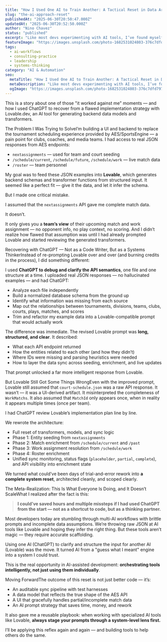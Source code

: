 ```yaml
---
title: "How I Used One AI to Train Another: A Tactical Reset in Data Architecture and AI Tooling Strategy"
slug: "the-ai-approach-reset"
publishedAt: "2025-06-30T20:50:47.000Z"
updatedAt: "2025-06-30T20:52:50.000Z"
author: "Nino Chavez"
status: "published"
excerpt: "Like most devs experimenting with AI tools, I’ve found myself juggling multiple platforms, APIs, and half-understood schemas to build things faster. Sometimes it works. Other times, it works against you."
featureImage: "https://images.unsplash.com/photo-1682531024803-376c7dfd7975?crop=entropy&cs=tinysrgb&fit=max&fm=jpg&ixid=M3wxMTc3M3wwfDF8c2VhcmNofDl8fFRyYWluJTIwdGhlJTIwdHJhaW5lcnxlbnwwfHx8fDE3NTEzMTY3MDF8MA&ixlib=rb-4.1.0&q=80&w=2000"
tags:
  - ai-workflows
  - consulting-practice
  - leadership
  - systems-thinking
category: "AI & Automation"
seo:
  metaTitle: "How I Used One AI to Train Another: A Tactical Reset in Data Architecture and AI Tooling Strategy"
  metaDescription: "Like most devs experimenting with AI tools, I’ve found myself juggling multiple platforms, APIs, and half-understood schemas to build things faster. Sometimes it works. Other times, it works against you."
  ogImage: "https://images.unsplash.com/photo-1682531024803-376c7dfd7975?crop=entropy&cs=tinysrgb&fit=max&fm=jpg&ixid=M3wxMTc3M3wwfDF8c2VhcmNofDl8fFRyYWluJTIwdGhlJTIwdHJhaW5lcnxlbnwwfHx8fDE3NTEzMTY3MDF8MA&ixlib=rb-4.1.0&q=80&w=2000"
---
```

This is a story about one of those "it worked against me" moments — and how I used ChatGPT to recover from a flawed implementation strategy with Lovable.dev, an AI tool for generating backend data models and transformers.

The Problem I Was Trying to SolveI’m building a UI and backend to replace the tournament scheduling experience provided by AES/SportsEngine — a pain point for clubs, coaches, and media teams. I had access to real JSON responses from AES endpoints:

- `nextassignments` — used for team and court seeding
- `/schedule/current`, `/schedule/future`, `/schedule/work` — live match data
- `/roster` — team personnel

My goal was to feed these JSON examples into **Lovable**, which generates backend schemas and transformer functions from structured input. It seemed like a perfect fit — give it the data, and let it infer the schema.

But I made one critical mistake.

I assumed that the `nextassignments` API gave me complete match data.

It doesn’t.

It only gives you a **team’s view** of their upcoming match and work assignment — no opponent info, no play context, no scoring. And I didn’t realize how flawed that assumption was until I had already prompted Lovable and started reviewing the generated transformers.

Recovering with ChatGPT — Not as a Code Writer, But as a Systems ThinkerInstead of re-prompting Lovable over and over (and burning credits in the process), I did something different:

I used **ChatGPT to debug and clarify the API semantics**, one file and one structure at a time. I uploaded real JSON responses — no hallucinated examples — and had ChatGPT:

- Analyze each file independently
- Build a normalized database schema from the ground up
- Identify what information was missing from each source
- Map out the relationships between tournaments, divisions, teams, clubs, courts, plays, matches, and scores
- Trim and refactor my example data into a Lovable-compatible prompt that would actually work

The difference was immediate. The revised Lovable prompt was **long, structured, and clear**. It described:

- What each API endpoint returned
- How the entities related to each other (and how they didn’t)
- Where IDs were missing and parsing heuristics were needed
- How to layer the data sync across seeding, enrichment, and live updates

That prompt unlocked a far more intelligent response from Lovable.

But Lovable Still Got Some Things WrongEven with the improved prompt, Lovable still assumed that `court-schedule.json` was a raw API response. It wasn’t — it was a UI-derived artifact. It misinterpreted the completeness of `WorkMatchs`. It also assumed that `MatchId` only appears once, when in reality it appears multiple times (once per team).

I had ChatGPT review Lovable’s implementation plan line by line.

We rewrote the architecture:

- Full reset of transformers, models, and sync logic
- Phase 1: Entity seeding from `nextassignments`
- Phase 2: Match enrichment from `/schedule/current` and `/past`
- Phase 3: Work assignment resolution from `/schedule/work`
- Phase 4: Roster enrichment
- Unified sync monitoring, status flags (`placeholder`, `partial`, `complete`), and API visibility into enrichment state

We turned what could’ve been days of trial-and-error rework into **a complete system reset**, architected cleanly, and scoped clearly.

The Meta-Realization: This Is What Everyone Is Doing, and It Doesn’t ScaleWhat I realized after the fact is this:

> **I could’ve saved hours and multiple missteps if I had used ChatGPT from the start — not as a shortcut to code, but as a thinking partner.**

Most developers today are stumbling through multi-AI workflows with brittle prompts and incomplete data assumptions. We’re throwing raw JSON at AI tools like Lovable and hoping they infer the right thing. But these tools aren’t magic — they require accurate scaffolding.

Using one AI (ChatGPT) to clarify and structure the input for another AI (Lovable) was the move. It turned AI from a "guess what I meant" engine into a system I could trust.

This is the real opportunity in AI-assisted development: **orchestrating tools intelligently, not just using them individually**.

Moving ForwardThe outcome of this reset is not just better code — it’s:

- An auditable sync pipeline with test harnesses
- A data model that reflects the true shape of the AES API
- A UI that gracefully handles partial/incomplete match data
- An AI prompt strategy that saves time, money, and rework

It also gave me a reusable playbook: when working with specialized AI tools like Lovable, **always stage your prompts through a system-level lens first.**

I’ll be applying this reflex again and again — and building tools to help others do the same.
